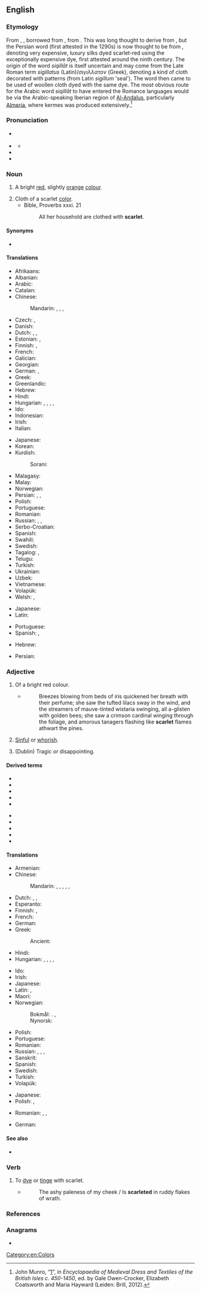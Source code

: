 {{also|Scarlet|Scarlett}}
==English==
{{wikipedia|Scarlet (color)}}

===Etymology===
From {{inh|en|enm|scarlet}}, {{m|enm|scarlat}}, borrowed from {{der|en|fro|escarlate||a type of cloth}}, from {{der|en|ML.|scarlatum|t=scarlet cloth}}. This was long thought to derive from {{der|en|fa|سقرلات|tr=saqerlât||a warm woollen cloth}}, but the Persian word (first attested in the 1290s) is now thought to be from {{der|en|ar|سِقِلَّات}}, denoting very expensive, luxury silks dyed scarlet-red using the exceptionally expensive dye, first attested around the ninth century. The origin of the word ''siqillāt'' is itself uncertain and may come from the Late Roman term ''sigillatus'' (Latin)/''σιγιλλατον'' (Greek), denoting a kind of cloth decorated with patterns (from Latin ''sigillum'' 'seal'). The word then came to be used of woollen cloth dyed with the same dye. The most obvious route for the Arabic word ''siqillāt'' to have entered the Romance languages would be via the Arabic-speaking Iberian region of [[Al-Andalus]], particularly [[Almería]], where kermes was produced extensively.<ref>John Munro, “[http://dx.doi.org/10.1163/2213-2139_emdt_COM_550|Scarlet]”, in ''Encyclopaedia of Medieval Dress and Textiles of the British Isles c. 450-1450'', ed. by Gale Owen-Crocker, Elizabeth Coatsworth and Maria Hayward (Leiden: Brill, 2012).</ref>

===Pronunciation===
* {{a|GA}} {{IPA|en|/ˈskɑɹlɪt/}}
* {{a|RP}} {{IPA|en|/ˈskɑːlɪt/}}
** {{audio|en|LL-Q1860 (eng)-Vealhurl-scarlet.wav|Audio (UK)}}
* {{rhymes|en|ɑː(ɹ)lɪt}}
* {{hyph|en|scar|let}}

===Noun===
{{en-noun}}

# A bright [[red]], slightly [[orange]] [[color|colour]].
#: {{color panel|FF2400}}
# Cloth of a scarlet [[color]].
#* Bible, Proverbs xxxi. 21
#*: All her household are clothed with '''scarlet'''.

====Synonyms====
* {{l|en|scarlet red}}

====Translations====
{{trans-top|colour}}
* Afrikaans: {{t|af|bloedrooi}}
* Albanian: {{t|sq|ngjyrë alle}}
* Arabic: {{t|ar|قِرْمِزِيّ}}
* Catalan: {{t+|ca|escarlata}}
* Chinese:
*: Mandarin: {{t+|cmn|深紅色|sc=Hani}}, {{t+|cmn|深红色|tr=shēnhóngsè|sc=Hani}}, {{t+|cmn|緋紅|sc=Hani}}, {{t+|cmn|绯红|tr=fēihóng|sc=Hani}}
* Czech: {{t|cs|šarlatová barva}}, {{t|cs|purpur}}
* Danish: {{t|da|skarlagen|n}}
* Dutch: {{t+|nl|scharlaken|n}}, {{t+|nl|scharlakenrood|n}}, {{t+|nl|vuurrood|n}}
* Estonian: {{t|et|sarlakpunane}}, {{t|et|ergav}}
* Finnish: {{t+|fi|helakanpunainen}}, {{t+|fi|tulipunainen}}
* French: {{t+|fr|écarlate}}
* Galician: {{t+|gl|escarlata}}
* Georgian: {{t+|ka|ალისფერი}}
* German: {{t|de|Scharlachrot|n}}, {{t+|de|Scharlach|m}}
* Greek: {{t+|el|άλικος|m}}
* Greenlandic: {{t|kl|aappallarissoq}}
* Hebrew: {{t+|he|שָׁנִי|tr=shaní}}
* Hindi: {{t|hi|क़िरमिज़|m}}
* Hungarian: {{t+|hu|skarlát}}, {{t+|hu|skarlátpiros}}, {{t+|hu|skarlátvörös}}, {{t|hu|élénkvörös}}, {{t|hu|narancsvörös}}
* Ido: {{t+|io|skarlato}}
* Indonesian: {{t+|id|merah tua}}
* Irish: {{t|ga|scarlóid|f}}
* Italian: {{t+|it|scarlatto}}
{{trans-mid}}
* Japanese: {{t|ja|緋色|tr=ひいろ, hiiro}}
* Korean: {{t|ko|스칼렛}}
* Kurdish:
*: Sorani: {{t+|ku|ئاڵ}}
* Malagasy: {{t+|mg|dorehitra}}
* Malay: {{t+|ms|merah}}
* Norwegian: {{t|no|skarlagen|n}}
* Persian: {{t|fa|اشکرلاط|tr=eškarlât|sc=fa-Arab}}, {{t|fa|سقرلات|tr=saqerlât|sc=fa-Arab}}, {{t+|fa|آل|tr=âl|sc=fa-Arab}}
* Polish: {{t|pl|szkarłat|m}}
* Portuguese: {{t+|pt|escarlate|m}}
* Romanian: {{t+|ro|stacojiu|n}}
* Russian: {{t+|ru|а́лый}}, {{t+|ru|багро́вый}}, {{t+|ru|багря́ный}}
* Serbo-Croatian: {{t+|sh|crven}}
* Spanish: {{t+|es|escarlata|f}}
* Swahili: {{t+|sw|nyekundu}}
* Swedish: {{t+|sv|scharlakansrött}}
* Tagalog: {{t|tl|iskarlata}}, {{t|tl|eskarlata}}
* Telugu: {{t+|te|ఎర్రని}}
* Turkish: {{t+|tr|kızıl}}
* Ukrainian: {{t|uk|яскраво-червоний}}
* Uzbek: {{t|uz|qizil rang}}
* Vietnamese: {{t|vi|đ​ỏ}}
* Volapük: {{t|vo|skarlataköl}}
* Welsh: {{t+|cy|coch}}, {{t|cy|ysgarlad}}
{{trans-bottom}}

{{trans-top|cloth}}
* Japanese: {{t|ja|[[緋色]]の[[服]]|tr=ひいろのふく, hiiro no fuku}}
* Latin: {{t|la|coccinum|n}}
{{trans-mid}}
* Portuguese: {{t+|pt|escarlate|m}}
* Spanish: {{t+|es|escarlata|f}}, {{t|es|escarlatina|f}}
{{trans-bottom}}

{{checktrans-top}}
* Hebrew: {{t+check|he|שָׁנִי|m}}
{{trans-mid}}
* Persian: {{t-check|fa|پارچه مخمل}}
{{trans-bottom}}

===Adjective===
{{en-adj}}

# Of a bright red colour.
#* {{RQ:Chmbrs YngrSt|V}}
#*: Breezes blowing from beds of iris quickened her breath with their perfume; she saw the tufted lilacs sway in the wind, and the streamers of mauve-tinted wistaria swinging, all a-glisten with golden bees; she saw a crimson cardinal winging through the foliage, and amorous tanagers flashing like '''scarlet''' flames athwart the pines.
# [[sinful|Sinful]] or [[whorish]].
#: {{ux|en|a '''scarlet''' woman}}
# (Dublin) Tragic or disappointing.

====Derived terms====
{{top2}}
* {{l|en|scarlatina}}
* {{l|en|scarlet-collar}}
* {{l|en|scarlet fever}}
* {{l|en|scarlet hat}}
* {{l|en|scarlet ibis}}
{{mid2}}
* {{l|en|scarlet letter}}
* {{l|en|scarlet pimpernel}}
* {{l|en|scarlet runner}}
* {{l|en|scarlet tanager}}
* {{l|en|scarlet woman}}
{{bottom}}

====Translations====
{{trans-top|colour}}
* Armenian: {{t+|hy|ալ}}
* Chinese:
*: Mandarin: {{t|cmn|緋紅色|sc=Hani}}, {{t|cmn|绯红色|tr=fēihóngsè|sc=Hani}}, {{t+|cmn|深紅色|sc=Hani}}, {{t+|cmn|深红色|tr=shēnhóngsè|sc=Hani}}, {{t+|cmn|猩紅色|sc=Hani}}, {{t+|cmn|猩红色|tr=xīnghóngsè|sc=Hani}}
* Dutch: {{t+|nl|scharlaken|n}}, {{t+|nl|scharlakenrood|n}}, {{t+|nl|vuurrood|n}}
* Esperanto: {{t|eo|skarlata}}
* Finnish: {{t+|fi|helakanpunainen}}, {{t+|fi|tulipunainen}}
* French: {{t+|fr|écarlate}}
* German: {{t+|de|scharlachrot}}
* Greek: {{t+|el|άλικος}}
*: Ancient: {{t|grc|κόκκινος}}
* Hindi: {{t|hi|क़िरमिज़ी}}
* Hungarian: {{t+|hu|skarlát}}, {{t+|hu|skarlátpiros}}, {{t+|hu|skarlátvörös}}, {{t|hu|élénkvörös}}, {{t|hu|narancsvörös}}
{{trans-mid}}
* Ido: {{t+|io|skarlata}}
* Irish: {{t|ga|scarlóideach}}
* Japanese: {{t|ja|緋色|tr=ひいろの, hiiro no|alt=緋色の|sc=Jpan}}
* Latin: {{t|la|coccinus}}, {{t|la|puniceus}}
* Maori: {{t|mi|ngangana}}
* Norwegian:
*: Bokmål: {{t|nb|skarlagenrød}}. {{t|nb|skarlagensrød}}, {{t|nb|skarlagen}}
*: Nynorsk: {{t|nn|skarlaksraud}}
* Polish: {{t+|pl|szkarłatny}}
* Portuguese: {{t+|pt|escarlate}}
* Romanian: {{t+|ro|stacojiu}}
* Russian: {{t+|ru|а́лый}}, {{t+|ru|багро́вый}}, {{t+|ru|багря́ный}}, {{t+|ru|пунцо́вый}}
* Sanskrit: {{t+|sa|मञ्जिष्ठ}}
* Spanish: {{t+|es|escarlata|m|f}}
* Swedish: {{t+|sv|scharlakansröd}}
* Turkish: {{t+|tr|kızıl}}
* Volapük: {{t|vo|skarlatakölik}}
{{trans-bottom}}

{{trans-top|sinful}}
* Japanese: {{t|ja|性的にみだらな|tr=せいてきにみだらな, seiteki ni midarana}}
* Polish: {{t+|pl|grzeszny}}, {{t+|pl|nierządny}}
{{trans-mid}}
* Romanian: {{t|ro|desfrânat}}, {{t+|ro|stricat}}, {{t+|ro|dezmățat}}
{{trans-bottom}}

{{checktrans-top}}
* German: {{t-check|de|scharlach}}
{{trans-mid}}
{{trans-bottom}}

====See also====
* {{list:reds/en}}

===Verb===
{{en-verb}}

# To [[dye]] or [[tinge]] with scarlet.
#* {{rfdatek|en|Ford}}
#*: The ashy paleness of my cheek / Is '''scarleted''' in ruddy flakes of wrath.

===References===
<references/>

===Anagrams===
* {{anagrams|en|a=acelrst|Clarets|arclets|cartels|castler|castrel|clarets|crestal|lacerts|rectals}}

[[Category:en:Colors]]